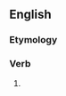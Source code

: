 ==English==

===Etymology===
{{suffix|en|leave|eth|nocat=1}}

===Verb===
{{head|en|verb form}}

# {{en-archaic third-person singular of|leave}}